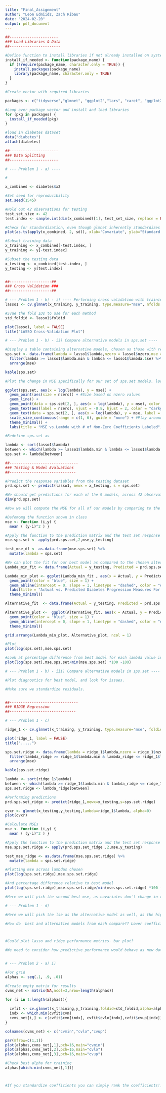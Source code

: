 ```yaml
---
title: "Final_Assignment"
author: "Leon Edmiidz, Zach Ribau"
date: "2024-02-20"
output: pdf_document
---
```


```r


##----------------------
### Load Libraries & Data
##-----------------------

#Define function to install libraries if not already installed on system
install_if_needed <- function(package_name) {
  if (!require(package_name, character.only = TRUE)) {
    install.packages(package_name)
    library(package_name, character.only = TRUE)
  }
}

#Create vector with required libraries

packages <- c("tidyverse","glmnet", "ggplot2","lars", "caret", "ggplot2", "GGally", "knitr", "gridExtra")

#Loop over package vector and install and load libraries
for (pkg in packages) {
  install_if_needed(pkg)
}

#load in diabetes dataset
data("diabetes")
attach(diabetes)

##----------------------
### Data Splitting
##----------------------

# --- Problem 1 - a) ----

#

x_combined <- diabetes$x2

#Set seed for reproducibility
set.seed(1545)

#Hold out 42 observations for testing
test_set_size <- 42 
test.index <- sample.int(dim(x_combined)[1], test_set_size, replace = FALSE)

#Check for standardization, even though glmnet inherently standardizes
plot(as.ts(apply(x_combined, 2, sd)), xlab="Covariate", ylab="Standard Deviation") 

#Subset training data
x_training <- x_combined[-test.index, ]
y_training <- y[-test.index]

#Subset the testing data
x_testing <- x_combined[test.index, ]
y_testing <- y[test.index]


##-------------------##
### Cross Validation ###
##-------------------##

# --- Problem 1 - b) - i) ---- Performing cross validation with training data
lasso1 <- cv.glmnet(x_training, y_training, type.measure="mse", nfolds = 10, keep = TRUE, alpha =1)

#Svae the fold IDs to use for each method
std_foldid <- lasso1$foldid

plot(lasso1, label = FALSE)
title("LASSO Cross-Validation Plot")

# --- Problem 1 - b) - ii) Compare alternative models in sps.set ----

#Display a table containing alternative models, chosen as those with regularization temrs between lambda min and lambda 1se. Show the number of non zero coefficients as well.
sps.set <- data.frame(lambda = lasso1$lambda,nzero = lasso1$nzero,mse = lasso1$cvm) %>%
  filter(lambda >= lasso1$lambda.min & lambda <= lasso1$lambda.1se) %>%
  arrange(mse)

kable(sps.set)

#Plot the change in MSE specifically for our set of sps.set models, looking also at the number of nonzero coefficients (point size).

ggplot(sps.set, aes(x = log(lambda), y = mse)) +
  geom_point(aes(size = nzero)) + #Size based on nzero values
  geom_line() +
  geom_point(data = sps.set[2, ], aes(x = log(lambda), y = mse), color = "blue", size = 8, shape = 8, alpha = 0.75) + #Highight alternative model choice, index 2 from the dataframe.
  geom_text(aes(label = nzero), vjust = -0.8, hjust = 2, color = "darkgrey", size = 3.5) + #Label nzero values, moving them out of the way and colouring grey
  geom_text(data = sps.set[2, ], aes(x = log(lambda), y = mse, label = sprintf("lambda = %.6f", lambda)), vjust = -5, color = "blue", nudge_y = 0.1) + #move label down to avoid overlap w nzero labels
  scale_size_continuous(range = c(1, 6), guide = "none") + #Play around with size range for visibility of differences
  theme_minimal() +
  labs(title = "MSE vs.Lambda with # of Non-Zero Coefficients Labeled", x = "Log(Lambda)",y = "Mean Squared Error (mse)")

#Redefine sps.set as 

lambda <- sort(lasso1$lambda)
between <- which(lambda >= lasso1$lambda.min & lambda <= lasso1$lambda.1se)  
sps.set <- lambda[between] 

##-------------------------------
### Testing & Model Evaluations
##------------------------------

#Predict the response variables from the testing dataset
prd.sps.set <- predict(lasso1, newx = x_testing, s = sps.set)

#We should get predictions for each of the 9 models, across 42 observations.
dim(prd.sps.set)

#Now we will compute the MSE for all of our models by comparing to the ground truth response variables

#Defomomg the function shown in class
mse <- function (i,y) {
  mean ( (y-i)^2 ) }	

#Apply the function to the prediction matrix and the test set response variables
mse.sps.set <- apply(prd.sps.set,2,mse,y_testing)

test_mse_df <- as.data.frame(mse.sps.set) %>%
  mutate(lambda = sps.set)

#We can plot the fit for our best model as compared to the chosen alternative model
Lambda_min_fit <- data.frame(Actual = y_testing, Predicted = prd.sps.set[,1])

Lambda_min_plot <- ggplot(Lambda_min_fit , aes(x = Actual, y = Predicted)) +
  geom_point(color = "blue", size = 1) +
  geom_abline(intercept = 0, slope = 1, linetype = "dashed", color = "orange", size = 1,) +  
  labs(title = "Actual vs. Predicted Diabetes Progression Measures For the Best (Top) and Alternative (Bottom) models", x = "Actual", y = "Predicted") +
  theme_minimal()

Alternative_fit  <- data.frame(Actual = y_testing, Predicted = prd.sps.set[,2])

Alternative_plot <-  ggplot(Alternative_fit, aes(x = Actual, y = Predicted)) +
  geom_point(color = "blue", size = 1) +
  geom_abline(intercept = 0, slope = 1, linetype = "dashed", color = "orange", size = 1) +
  theme_minimal()

grid.arrange(Lambda_min_plot, Alternative_plot, ncol = 1)

#Plot 
plot(log(sps.set),mse.sps.set)

#Look at percentage difference from best model for each lambda value in sps.set
plot(log(sps.set),mse.sps.set/min(mse.sps.set) *100 -100)

# --- Problem 1 - b) - iii) Compare alternative models in sps.set ----

#Plot diagnostics for best model, and look for issues.

#Make sure we standardize residuals. 


##-------------------------------
### RIDGE Regression
##------------------------------

# --- Problem 1 - c)

ridge_1 <- cv.glmnet(x_training, y_training, type.measure="mse", foldid = std_foldid, keep = TRUE, alpha =0)

plot(ridge_1, label = FALSE)
title(".....")

sps.set.ridge <- data.frame(lambda = ridge_1$lambda,nzero = ridge_1$nzero,mse = ridge_1$cvm) %>%
  filter(lambda_ridge >= ridge_1$lambda.min & lambda_ridge <= ridge_1$lambda.1se) %>%
  arrange(mse)

kable(sps.set.ridge)

lambda <- sort(ridge_1$lambda)
between <- which(lambda >= ridge_1$lambda.min & lambda_ridge <= ridge_1$lambda.1se)  
sps.set.ridge <- lambda_ridge[between] 

#Performing predictions
prd.sps.set_ridge <- predict(ridge_1,newx=x_testing,s=sps.set.ridge)

cvxr <- glmnet(x_testing,y_testing,lambda=ridge_1$lambda, alpha=0)
plot(cvxr)

#Calculate MSEs
mse <- function (i,y) {
  mean ( (y-i)^2 ) }	

#Apply the function to the prediction matrix and the test set response variables
mse.sps.set.ridge <- apply(prd.sps.set_ridge ,2,mse,y_testing)

test_mse_ridge <- as.data.frame(mse.sps.set.ridge) %>%
  mutate(lambda = sps.set.ridge)

#Plotting mse across lambdas chosen
plot(log(sps.set.ridge),mse.sps.set.ridge)

#And percentage difference relative to best model
plot(log(sps.set.ridge),mse.sps.set.ridge/min(mse.sps.set.ridge) *100 -100)

#Here we will pick the second best mse, as covariates don't change in ridge and complexity is not changing here. 

# --- Problem 1 - d)

#Here we will pick the lse as the alternative model as well, as the higher bias lambda value = with smaller coefficients, will generzlize best and is still within the 1 std dev error - important provided the small dataset size.

#How do  best and alternative models from each compare?? Lower coefficients or less coeficients - better to keep them in? depends on biological issue at hand - and prior knowledge of the features. Based on MSE alone.



#Could plot lasso and ridge performance metrics. bar plot? 

#We need to consider how predictive performance would behave as new data is added as-well, if the model is being designed for application over time. 


# --- Problem 2 - a) i)

#For grid
alphas <- seq(.1, .9, .01)

#Create empty matrix for results
cvms_net <- matrix(NA,ncol=3,nrow=length(alphas))

for (i in 1:length(alphas)){
  
  cvfit <- cv.glmnet(x_training,y_training,foldid=std_foldid,alpha=alphas[i])
  indx <- which.min(cvfit$cvm)
  cvms_net[i,] <- c(cvfit$cvm[indx], cvfit$cvlo[indx],cvfit$cvup[indx])
}

colnames(cvms_net) <- c("cvmin","cvlo","cvup")

par(mfrow=c(1,1))
plot(alphas,cvms_net[,1],pch=16,main="cvmin")
plot(alphas,cvms_net[,2],pch=16,main="cvlo")
plot(alphas,cvms_net[,3],pch=16,main="cvup")

#Check best alpha for training
alphas[which.min(cvms_net[,1])]




```

```r


#If you standardize coefficients you can simply rank the coefficients!! But when glm reports coefficients, it has converted them from standardized forms back to original units - thus to rank them, we need to scale them again!


```


